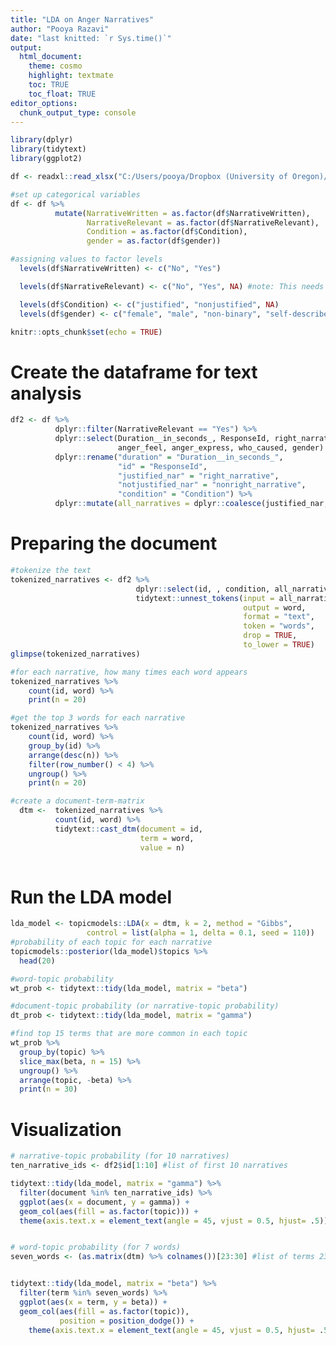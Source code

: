 ```yaml
---
title: "LDA on Anger Narratives"
author: "Pooya Razavi"
date: "last knitted: `r Sys.time()`"
output: 
  html_document:
    theme: cosmo
    highlight: textmate
    toc: TRUE
    toc_float: TRUE
editor_options: 
  chunk_output_type: console
---
```


```r
library(dplyr)
library(tidytext)
library(ggplot2)

df <- readxl::read_xlsx("C:/Users/pooya/Dropbox (University of Oregon)/Anger Dissertation/Prototype study analysis/dataset1/ProcessedData_PR.F21.xlsx")

#set up categorical variables
df <- df %>% 
          mutate(NarrativeWritten = as.factor(df$NarrativeWritten),
                 NarrativeRelevant = as.factor(df$NarrativeRelevant),
                 Condition = as.factor(df$Condition),
                 gender = as.factor(df$gender))

#assigning values to factor levels
  levels(df$NarrativeWritten) <- c("No", "Yes")

  levels(df$NarrativeRelevant) <- c("No", "Yes", NA) #note: This needs to be updated in the dataset after all naratives have been coded by RAs

  levels(df$Condition) <- c("justified", "nonjustified", NA)
  levels(df$gender) <- c("female", "male", "non-binary", "self-describe", "prefer_not")

knitr::opts_chunk$set(echo = TRUE)
```


# Create the dataframe for text analysis

```r
df2 <- df %>% 
          dplyr::filter(NarrativeRelevant == "Yes") %>% 
          dplyr::select(Duration__in_seconds_, ResponseId, right_narrative, nonright_narrative, Condition, 
                        anger_feel, anger_express, who_caused, gender) %>% 
          dplyr::rename("duration" = "Duration__in_seconds_",
                        "id" = "ResponseId",
                        "justified_nar" = "right_narrative",
                        "notjustified_nar" = "nonright_narrative",
                        "condition" = "Condition") %>% 
          dplyr::mutate(all_narratives = dplyr::coalesce(justified_nar, notjustified_nar))


```

# Preparing the document

```r
#tokenize the text
tokenized_narratives <- df2 %>% 
                            dplyr::select(id, , condition, all_narratives) %>% 
                            tidytext::unnest_tokens(input = all_narratives,
                                                    output = word,
                                                    format = "text",
                                                    token = "words",
                                                    drop = TRUE,
                                                    to_lower = TRUE)
glimpse(tokenized_narratives)

#for each narrative, how many times each word appears
tokenized_narratives %>% 
    count(id, word) %>% 
    print(n = 20)

#get the top 3 words for each narrative
tokenized_narratives %>% 
    count(id, word) %>% 
    group_by(id) %>% 
    arrange(desc(n)) %>% 
    filter(row_number() < 4) %>% 
    ungroup() %>% 
    print(n = 20)

#create a document-term-matrix
  dtm <-  tokenized_narratives %>% 
          count(id, word) %>% 
          tidytext::cast_dtm(document = id,
                             term = word,
                             value = n)
  

```


# Run the LDA model

```r
lda_model <- topicmodels::LDA(x = dtm, k = 2, method = "Gibbs",
                 control = list(alpha = 1, delta = 0.1, seed = 110))
#probability of each topic for each narrative
topicmodels::posterior(lda_model)$topics %>% 
  head(20)

#word-topic probability
wt_prob <- tidytext::tidy(lda_model, matrix = "beta")

#document-topic probability (or narrative-topic probability)
dt_prob <- tidytext::tidy(lda_model, matrix = "gamma")

#find top 15 terms that are more common in each topic
wt_prob %>% 
  group_by(topic) %>% 
  slice_max(beta, n = 15) %>% 
  ungroup() %>% 
  arrange(topic, -beta) %>% 
  print(n = 30)
```

# Visualization

```r
# narrative-topic probability (for 10 narratives)
ten_narrative_ids <- df2$id[1:10] #list of first 10 narratives

tidytext::tidy(lda_model, matrix = "gamma") %>% 
  filter(document %in% ten_narrative_ids) %>% 
  ggplot(aes(x = document, y = gamma)) +
  geom_col(aes(fill = as.factor(topic))) + 
  theme(axis.text.x = element_text(angle = 45, vjust = 0.5, hjust= .5))


# word-topic probability (for 7 words)
seven_words <- (as.matrix(dtm) %>% colnames())[23:30] #list of terms 23 to 30


tidytext::tidy(lda_model, matrix = "beta") %>% 
  filter(term %in% seven_words) %>% 
  ggplot(aes(x = term, y = beta)) +
  geom_col(aes(fill = as.factor(topic)),
           position = position_dodge()) + 
    theme(axis.text.x = element_text(angle = 45, vjust = 0.5, hjust= .5))


```

